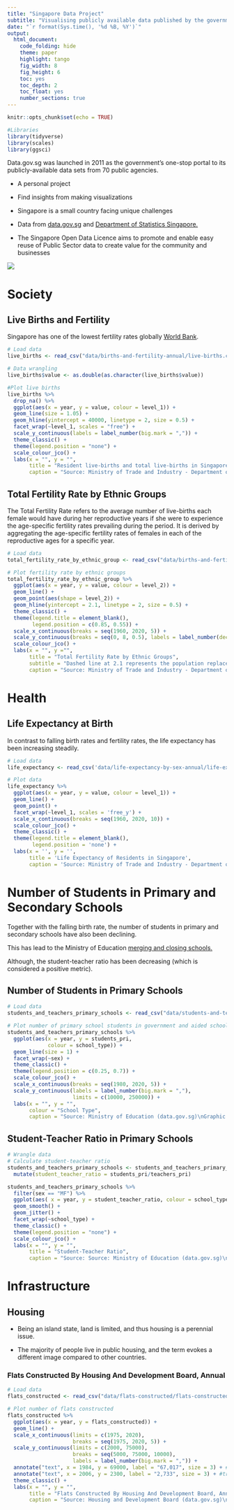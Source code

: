 ```yaml
---
title: "Singapore Data Project"
subtitle: "Visualising publicly available data published by the government"
date: "`r format(Sys.time(), '%d %B, %Y')`"
output:
  html_document: 
    code_folding: hide
    theme: paper
    highlight: tango
    fig_width: 8
    fig_height: 6
    toc: yes
    toc_depth: 2
    toc_float: yes
    number_sections: true
---
```


```r
knitr::opts_chunk$set(echo = TRUE)

#Libraries
library(tidyverse)
library(scales)
library(ggsci)
```

Data.gov.sg was launched in 2011 as the government's one-stop portal to its publicly-available data sets from 70 public agencies.
  
  - A personal project
  
  - Find insights from making visualizations
  
  - Singapore is a small country facing unique challenges
  
  - Data from [data.gov.sg](https://data.gov.sg/open-data-licence) and [Department of Statistics Singapore.](https://www.singstat.gov.sg/)
  
  - The Singapore Open Data Licence aims to promote and enable easy reuse of Public Sector data to create value for the community and businesses

![](https://cdn.pixabay.com/photo/2018/09/27/11/43/singapore-3706832_960_720.jpg)

# Society

## Live Births and Fertility

Singapore has one of the lowest fertility rates globally [World Bank](https://data.worldbank.org/indicator/SP.DYN.TFRT.IN?locations=SG).

```r
# Load data
live_births <- read_csv("data/births-and-fertility-annual/live-births.csv")

# Data wrangling
live_births$value <- as.double(as.character(live_births$value))

#Plot live births
live_births %>% 
  drop_na() %>% 
  ggplot(aes(x = year, y = value, colour = level_1)) +
  geom_line(size = 1.05) +
  geom_hline(yintercept = 40000, linetype = 2, size = 0.5) +
  facet_wrap(~level_1, scales = "free") +
  scale_y_continuous(labels = label_number(big.mark = ",")) +
  theme_classic() +
  theme(legend.position = "none") +
  scale_colour_jco() +
  labs(x = "", y = "",
       title = "Resident live-births and total live-births in Singapore",
       caption = "Source: Ministry of Trade and Industry - Department of Statistics (data.gov.sg)\nGraphic: @weiyuet")
```

## Total Fertility Rate by Ethnic Groups

The Total Fertility Rate refers to the average number of live-births each female would have during her reproductive years if she were to experience the age-specific fertility rates prevailing during the period. It is derived by aggregating the age-specific fertility rates of females in each of the reproductive ages for a specific year.

```r
# Load data
total_fertility_rate_by_ethnic_group <- read_csv("data/births-and-fertility-annual/total-fertility-rate-by-ethnic-group.csv")

# Plot fertility rate by ethnic groups
total_fertility_rate_by_ethnic_group %>% 
  ggplot(aes(x = year, y = value, colour = level_2)) +
  geom_line() +
  geom_point(aes(shape = level_2)) +
  geom_hline(yintercept = 2.1, linetype = 2, size = 0.5) +
  theme_classic() +
  theme(legend.title = element_blank(),
        legend.position = c(0.85, 0.55)) +
  scale_x_continuous(breaks = seq(1960, 2020, 5)) +
  scale_y_continuous(breaks = seq(0, 8, 0.5), labels = label_number(decimal.mark = '.', accuracy = 0.1)) +
  scale_colour_jco() +
  labs(x = "", y ="",
       title = "Total Fertility Rate by Ethnic Groups",
       subtitle = "Dashed line at 2.1 represents the population replacement rate",
       caption = "Source: Ministry of Trade and Industry - Department of Statistics (data.gov.sg)\nGraphic: @weiyuet")
```

# Health

## Life Expectancy at Birth

In contrast to falling birth rates and fertility rates, the life expectancy has been increasing steadily.

```r
# Load data
life_expectancy <- read_csv('data/life-expectancy-by-sex-annual/life-expectancy-at-birth-and-age-65-years.csv')

# Plot data
life_expectancy %>% 
  ggplot(aes(x = year, y = value, colour = level_1)) +
  geom_line() +
  geom_point() +
  facet_wrap(~level_1, scales = 'free_y') +
  scale_x_continuous(breaks = seq(1960, 2020, 10)) +
  scale_colour_jco() +
  theme_classic() +
  theme(legend.title = element_blank(),
        legend.position = 'none') +
  labs(x = '', y = '',
       title = 'Life Expectancy of Residents in Singapore',
       caption = 'Source: Ministry of Trade and Industry - Department of Statistics (data.gov.sg)\nGraphic: @weiyuet')
```

# Number of Students in Primary and Secondary Schools

Together with the falling birth rate, the number of students in primary and secondary schools have also been declining.

This has lead to the Ministry of Education [merging and closing schools.](https://www.moe.gov.sg/news/press-releases/20210407-school-mergers)

Although, the student-teacher ratio has been decreasing (which is considered a positive metric).

## Number of Students in Primary Schools
```r
# Load data
students_and_teachers_primary_schools <- read_csv("data/students-and-teachers-in-schools/students-and-teachers-primary-schools.csv")

# Plot number of primary school students in government and aided schools
students_and_teachers_primary_schools %>% 
  ggplot(aes(x = year, y = students_pri,
             colour = school_type)) +
  geom_line(size = 1) +
  facet_wrap(~sex) +
  theme_classic() +
  theme(legend.position = c(0.25, 0.7)) +
  scale_colour_jco() +
  scale_x_continuous(breaks = seq(1980, 2020, 5)) +
  scale_y_continuous(labels = label_number(big.mark = ","), 
                     limits = c(10000, 250000)) +
  labs(x = "", y = "",
       colour = "School Type",
       caption = "Source: Ministry of Education (data.gov.sg)\nGraphic: @weiyuet")
```

## Student-Teacher Ratio in Primary Schools
```r
# Wrangle data
# Calculate student-teacher ratio
students_and_teachers_primary_schools <- students_and_teachers_primary_schools %>% 
  mutate(student_teacher_ratio = students_pri/teachers_pri)

students_and_teachers_primary_schools %>% 
  filter(sex == "MF") %>%
  ggplot(aes( x = year, y = student_teacher_ratio, colour = school_type)) +
  geom_smooth() +
  geom_jitter() +
  facet_wrap(~school_type) +
  theme_classic() +
  theme(legend.position = "none") +
  scale_colour_jco() +
  labs(x = "", y = "",
       title = "Student-Teacher Ratio",
       caption = "Source: Source: Ministry of Education (data.gov.sg)\nGraphic: @weiyuet")
```

# Infrastructure

## Housing

  - Being an island state, land is limited, and thus housing is a perennial issue.

  - The majority of people live in public housing, and the term evokes a different image compared to other countries.

### Flats Constructed By Housing And Development Board, Annual

```r
# Load data
flats_constructed <- read_csv("data/flats-constructed/flats-constructed-by-housing-and-development-board-annual.csv")

# Plot number of flats constructed
flats_constructed %>% 
  ggplot(aes(x = year, y = flats_constructed)) +
  geom_line() +
  scale_x_continuous(limits = c(1975, 2020),
                     breaks = seq(1975, 2020, 5)) +
  scale_y_continuous(limits = c(2000, 75000),
                     breaks = seq(5000, 75000, 10000),
                     labels = label_number(big.mark = ",")) +
  annotate("text", x = 1984, y = 69000, label = "67,017", size = 3) + #peak
  annotate("text", x = 2006, y = 2300, label = "2,733", size = 3) + #trough
  theme_classic() +
  labs(x = "", y = "",
       title = "Flats Constructed By Housing And Development Board, Annual",
       caption = "Source: Housing and Development Board (data.gov.sg)\nGraphic: @weiyuet")
```
